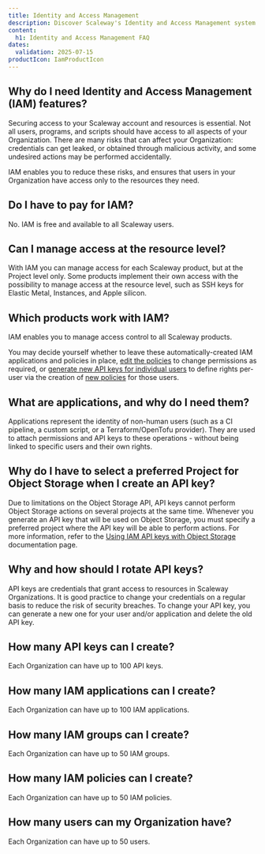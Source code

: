 ```yaml
---
title: Identity and Access Management
description: Discover Scaleway's Identity and Access Management system.
content:
  h1: Identity and Access Management FAQ
dates:
  validation: 2025-07-15
productIcon: IamProductIcon
---
```


## Why do I need Identity and Access Management (IAM) features?
Securing access to your Scaleway account and resources is essential. Not all users, programs, and scripts should have access to all aspects of your Organization. There are many risks that can affect your Organization: credentials can get leaked, or obtained through malicious activity, and some undesired actions may be performed accidentally.

IAM enables you to reduce these risks, and ensures that users in your Organization have access only to the resources they need.

## Do I have to pay for IAM?
No. IAM is free and available to all Scaleway users.

## Can I manage access at the resource level?
With IAM you can manage access for each Scaleway product, but at the Project level only. Some products implement their own access with the possibility to manage access at the resource level, such as SSH keys for Elastic Metal, Instances, and Apple silicon.

## Which products work with IAM?
IAM enables you to manage access control to all Scaleway products.

You may decide yourself whether to leave these automatically-created IAM applications and policies in place, [edit the policies](/iam/how-to/manage-policies/) to change permissions as required, or [generate new API keys for individual users](/iam/how-to/create-api-keys/) to define rights per-user via the creation of [new policies](/iam/how-to/create-policy/) for those users.

## What are applications, and why do I need them?
Applications represent the identity of non-human users (such as a CI pipeline, a custom script, or a Terraform/OpenTofu provider). They are used to attach permissions and API keys to these operations - without being linked to specific users and their own rights.

## Why do I have to select a preferred Project for Object Storage when I create an API key?
Due to limitations on the Object Storage API, API keys cannot perform Object Storage actions on several projects at the same time. Whenever you generate an API key that will be used on Object Storage, you must specify a preferred project where the API key will be able to perform actions. For more information, refer to the [Using IAM API keys with Object Storage](/iam/api-cli/using-api-key-object-storage/) documentation page.

## Why and how should I rotate API keys?
API keys are credentials that grant access to resources in Scaleway Organizations. It is good practice to change your credentials on a regular basis to reduce the risk of security breaches.
To change your API key, you can generate a new one for your user and/or application and delete the old API key.

## How many API keys can I create?
Each Organization can have up to 100 API keys.

## How many IAM applications can I create?
Each Organization can have up to 100 IAM applications.

## How many IAM groups can I create?
Each Organization can have up to 50 IAM groups.

## How many IAM policies can I create?
Each Organization can have up to 50 IAM policies.

## How many users can my Organization have?
Each Organization can have up to 50 users.